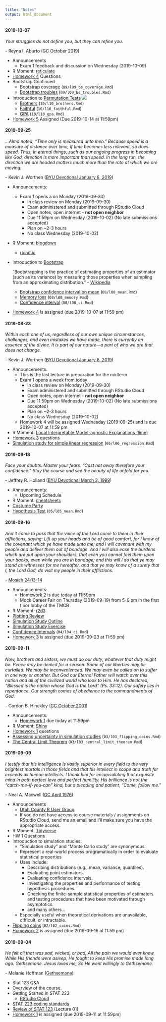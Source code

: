 ```yaml
---
title: "Notes"
output: html_document
---
```


<!--
Schedule:
2019-09-30: In class midterm review
2019-10-02: Midterm due. class canceled 
2019-10-07: Finish BS. Introduce permutations (lecture 10) HW 4 is due. HW 5 is assigned.
2019-10-09: Further permutations (finish lecture 10)
2019-10-14: HW 5 is due. Tidyverse examples. 
2019-10-16 (family pictures): Final review (TAs handle the review)
2019-10-21: Last day of class; final exam due; class canceled

Possible R Moments:
- opencpu
- htmlwidgets
- RMarkdown
- h2o
- drake
- charlatan


#### 2018-10-18

*My God hath been my support; he hath led me through mine afflictions in the 
wilderness; and he hath preserved me upon the waters of the great deep. He hath 
filled me with his love, even unto the consuming of my flesh. He hath confounded 
mine enemies, unto the causing of them to quake before me.*

\- [2 Nephi 4:20-22](https://www.lds.org/scriptures/bofm/2-ne/4.20-22)

+ Announcements
  + Final exam starts tomorrow at 8am and is due Monday (2018-10-22) at 11:59pm
  + No class on Tuesday (2018-10-23)
+ R Moment: [Hands-On Programming with R](https://rstudio-education.github.io/hopr/index.html)
+ Intro to the [Tidyverse](https://www.tidyverse.org)

![](data-science-workflow.png)

  + [Data sets](https://www.kaggle.com/datasets)
  + [NBA EDA](https://github.com/byu-stat-223/nba-players)
  + [Google Playstore EDA](https://github.com/byu-stat-223/google-playstore)


#### 2019-04-15

*Considering the Savior’s great promise for peace in this life and eternal life 
in the life to come, discipleship is a price worth paying. It is a price we cannot 
afford not to pay. By measure, the requirements of discipleship are much, much 
less than the promised blessings.*

\- James E. Faust ([GC October 2006](https://www.lds.org/general-conference/2006/10/discipleship?lang=eng){target="_blank"})

+ Announcements:
  + Final exam opens 6:00pm Today
    + Exam administered and submitted through RStudio Cloud
    + Open notes, open internet - not open neighbor
    + Due 11:59pm on Wednesday (2019-04-17)
    + No class on Wednesday (2019-04-17)
    + Plan on ~2-3 hours
+ R Moment: [rvest](https://rvest.tidyverse.org/index.html){target="_blank"}
+ [Practice Final](https://rstudio.cloud/spaces/12013/project/307411){target="_blank"}
+ Installing R and RStudio
  + [R](https://cran.r-project.org/){target="_blank}
  + [RStudio](https://www.rstudio.com/products/rstudio/download/#download){target="_blank}

#### 2019-04-10

*The Lord is with us, mindful of us and blessing us in ways only He can do.
Prayer can call down the strength and the revelation that we need to center our
thoughts on Jesus Christ and His atoning sacrifice. The Lord knew that at times
we would feel fear. I have been there and so have you, which is why the
scriptures are replete with the Lord’s counsel: “Be of good cheer, and do not
fear.”*

\- Ronald A. Rasband ([GC October
2018](https://www.lds.org/general-conference/2018/10/be-not-troubled?lang=eng){target="_blank"})

+ Announcements:
  + Statistics Closing Social Tomorrow
    + 3:30 - 5:00 in the Crabtree building
    + Ice Cream 3:30 - 4:00 in the hallway between rooms 123 and 135
  + Final exam opens 6:00pm Monday, 2019-04-15
    + Exam administered and submitted through RStudio Cloud
    + Open notes, open internet - not open neighbor
    + Due 11:59pm on Wednesday (2019-04-17)
    + Plan on ~2-3 hours
+ R Moment: [h2o](https://www.h2o.ai/){target="_blank"}
+ Permutation Tests Continued
  + [GPA](https://rstudio.cloud/spaces/27975/project/481628){target="_blank"}
(`10/l10_gpa.Rmd`)
+ [Enter the Tidyverse](https://www.tidyverse.org/){target="_blank"}

    ![](data-science-workflow.png)

  + [Tidy Tuesday Data](https://github.com/rfordatascience/tidytuesday){target="_blank"}

#### 2019-04-08

*Our present and our future will be happier if we are all always conscious of
the future. As we make current decisions we should always be asking "where will
this lead?"*

\- Dallin H. Oaks ([GC April
2019](https://www.lds.org/general-conference/2019/04/media/session_3_talk_8/6023569787001?lang=eng){target="_blank"})

+ Announcements:
  + Final exam opens a week from today (2019-04-15)
+ R Moment: [RStudio Connect](https://www.rstudio.com/products/connect/){target="_blank"}
  + [RStudio Quickstart](https://www.rstudio.com/products/quickstart/){target="_blank"}
+ Introduction to [Permutation Tests](https://en.wikipedia.org/wiki/Resampling_(statistics)#Permutation_tests){target="_blank"}
![](hypothesis-testing.png)
  + [Brothers](https://rstudio.cloud/spaces/27975/project/481628){target="_blank"}
(`10/l10_brothers.Rmd`)
  + [Faithful](https://rstudio.cloud/spaces/27975/project/481628){target="_blank"}
(`10/l10_faithful.Rmd`)
  + [GPA](https://rstudio.cloud/spaces/27975/project/481628){target="_blank"}
(`10/l10_gpa.Rmd`)
+ [Homework 5](https://rstudio.cloud/spaces/12013/project/300357){target="_blank"} Assigned (Due 2019-04-15 at 11:59pm)

#### 2019-04-03 - Exam is due - no class

*Faith is for the future. Faith builds on the past but never longs to stay
there. Faith trusts that God has great things in store for each of us and that
Christ truly is the “high priest of good things to come.”*

\- Jeffrey R. Holland ([BYU Devotional January 13,
2009](https://speeches.byu.edu/talks/jeffrey-r-holland_remember-lots-wife/){target="_blank"})

+ Announcements
  + [Midterm Solutions](https://rstudio.cloud/spaces/12013/project/294240){target="_blank"}
  
  ![](exam1-grade-distribution.png)
  
+ R Moment: [plumber](https://www.rplumber.io/){target="_blank"}
+ Bootstrap Continued
  + [Bootstrap coverage](https://rstudio.cloud/spaces/27975/project/481628){target="_blank"}
(`09/l09_bs_coverage.Rmd`)
  + [Bootstrap troubles](https://rstudio.cloud/spaces/27975/project/481628){target="_blank"}
(`09/l09_bs_troubles.Rmd`)
+ [Homework 4](https://rstudio.cloud/spaces/12013/project/289762){target="_blank"} Questions
-->

#### 2019-10-07

*Your struggles do not define you, but they can refine you.*

\- Reyna I. Aburto (GC October 2019)

+ Announcements
  + Exam 1 feedback and discussion on Wednesday (2019-10-09)
+ R Moment: [reticulate](https://rstudio.github.io/reticulate/){target="_blank"}
+ [Homework 4](https://rstudio.cloud/spaces/27975/project/536228){target="_blank"} Questions
+ Bootstrap Continued
  + [Bootstrap coverage](https://rstudio.cloud/spaces/27975/project/481628){target="_blank"}
(`09/l09_bs_coverage.Rmd`)
  + [Bootstrap troubles](https://rstudio.cloud/spaces/27975/project/481628){target="_blank"}
(`09/l09_bs_troubles.Rmd`)
+ Introduction to [Permutation Tests](https://en.wikipedia.org/wiki/Resampling_(statistics)#Permutation_tests){target="_blank"}
![](hypothesis-testing.png)
  + [Brothers](https://rstudio.cloud/spaces/27975/project/481628){target="_blank"}
(`10/l10_brothers.Rmd`)
  + [Faithful](https://rstudio.cloud/spaces/27975/project/481628){target="_blank"}
(`10/l10_faithful.Rmd`)
  + [GPA](https://rstudio.cloud/spaces/27975/project/481628){target="_blank"}
(`10/l10_gpa.Rmd`)
+ [Homework 5](https://rstudio.cloud/spaces/27975/project/592748){target="_blank"} Assigned (Due 2019-10-14 at 11:59pm)

#### 2019-09-25

*...Alma noted, “Time only is measured unto men.” Because speed is a measure of
distance over time, if time becomes less relevant, so does speed. Thus, in
eternal things, such as our ongoing progress in becoming like God, direction is
more important than speed. In the long run, the direction we are headed matters
much more than the rate at which we are moving.*

\- Kevin J. Worthen ([BYU Devotional January 8,
2019](https://speeches.byu.edu/talks/kevin-j-worthen_knowing-who-you-are/){target="_blank"})

+ Announcements:
  + Exam 1 opens a on Monday (2019-09-30)
    + In class review on Monday (2019-09-30)
    + Exam administered and submitted through RStudio Cloud
    + Open notes, open internet - **not open neighbor**
    + Due 11:59pm on Wednesday (2019-10-02) (No late submissions accepted)
    + Plan on ~2-3 hours
    + No class Wednesday (2019-10-02)
+ R Moment: [blogdown](https://bookdown.org/yihui/blogdown/){target="_blank"}
  + [rbind.io](https://support.rbind.io/about/)
+ Introduction to [Bootstrap](https://en.wikipedia.org/wiki/Bootstrapping_(statistics)){target="_blank"}

    "Bootstrapping is the practice of estimating properties of an estimator
    (such as its variance) by measuring those properties when sampling from an
    approximating distribution." -
    [Wikipedia](https://en.wikipedia.org/wiki/Bootstrapping_(statistics)){target="_blank"}

  + [Bootstrap confidence interval on mean](https://rstudio.cloud/spaces/27975/project/481628){target="_blank"}
(`08/l08_mean.Rmd`)
  + [Memory loss](https://rstudio.cloud/spaces/27975/project/481628){target="_blank"}
(`08/l08_memory.Rmd`)
  + [Confidence interval](https://rstudio.cloud/spaces/27975/project/481628){target="_blank"}
(`08/l08_ci.Rmd`)
+ [Homework 4](https://rstudio.cloud/spaces/27975/project/536228){target="_blank"} is assigned (due 2019-10-07 at 11:59 pm)

#### 2019-09-23

*Within each one of us, regardless of our own unique circumstances, challenges,
and even mistakes we have made, there is currently an essence of the divine. It
is part of our nature—a part of who we are that does not change.*

\- Kevin J. Worthen ([BYU Devotional January 8, 2019](https://speeches.byu.edu/talks/kevin-j-worthen_knowing-who-you-are/){target="_blank"})

+ Announcements:
  + This is the last lecture in preparation for the midterm
  + Exam 1 opens a week from today
    + In class review on Monday (2019-09-30)
    + Exam administered and submitted through RStudio Cloud
    + Open notes, open internet - **not open neighbor**
    + Due 11:59pm on Wednesday (2019-10-02) (No late submissions accepted)
    + Plan on ~2-3 hours
    + No class Wednesday (2019-10-02)
  + Homework 4 will be assigned Wednesday (2019-09-25) and is due 2019-10-07 at 11:59 pm
+ R Moment: [Local Interpretable Model-agnostic Explanations (lime)](https://github.com/thomasp85/lime){target="_blank"}
+ [Homework 3](https://rstudio.cloud/spaces/27975/project/526369){target="_blank"} questions
+ [Simulation study for simple linear regression](https://rstudio.cloud/spaces/27975/project/481628){target="_blank"}
(`06/l06_regression.Rmd`)

#### 2019-09-18

*Face your doubts. Master your fears. “Cast not away therefore your confidence.”
Stay the course and see the beauty of life unfold for you.*

\- Jeffrey R. Holland ([BYU Devotional March 2, 1999](https://speeches.byu.edu/talks/jeffrey-r-holland_cast-not-away-therefore-your-confidence/){target="_blank"})

+ Announcements:
  + Upcoming Schedule
+ R Moment: [cheatsheets](https://www.rstudio.com/resources/cheatsheets/){target="_blank"}
+ [Costume Party](https://rstudio.cloud/spaces/27975/project/532199){target="_blank"}
+ [Hypothesis Test](https://rstudio.cloud/spaces/27975/project/481628){target="_blank"}
(`05/l05_mean.Rmd`)

#### 2019-09-16

*And it came to pass that the voice of the Lord came to them in their
afflictions, saying: Lift up your heads and be of good comfort, for I know of
the covenant which ye have made unto me; and I will covenant with my people and
deliver them out of bondage. And I will also ease the burdens which are put upon
your shoulders, that even you cannot feel them upon your backs, even while you
are in bondage; and this will I do that ye may stand as witnesses for me
hereafter, and that ye may know of a surety that I, the Lord God, do visit my
people in their afflictions.*

\- [Mosiah 24:13-14](https://www.lds.org/scriptures/bofm/mosiah/24.13-14?lang=eng){target="_blank"}

+ Announcements:
  + [Homework 2](https://rstudio.cloud/spaces/27975/project/502415){target="_blank"} is due today at 11:59pm
  + Mock Career Fair on Thursday (2019-09-19) from 5-6 pm in the first floor lobby of the TMCB
+ R Moment: [r2d3](https://rstudio.github.io/r2d3/){target="_blank"}
+ [Plotting Review](https://rstudio.cloud/spaces/27975/project/526480){target="_blank"}
+ [Simulation Study Outline](sim-study-outline.html)
+ [Simulation Study Exercise](https://rstudio.cloud/spaces/27975/project/526484){target="_blank"}
+ [Confidence Intervals](https://rstudio.cloud/spaces/27975/project/481628){target="_blank"}
(`04/l04_ci.Rmd`)
+ [Homework 3](https://rstudio.cloud/spaces/27975/project/526369){target="_blank"} is assigned (due 2019-09-23 at 11:59 pm)

#### 2019-09-11

*Now, brothers and sisters, we must do our duty, whatever that duty might be.
Peace may be denied for a season. Some of our liberties may be curtailed. We may
be inconvenienced. We may even be called on to suffer in one way or another. But
God our Eternal Father will watch over this nation and all of the civilized
world who look to Him. He has declared, “Blessed is the nation whose God is the
Lord” (Ps. 33:12). Our safety lies in repentance. Our strength comes of
obedience to the commandments of God.*

\- Gordon B. Hinckley ([GC October 2001](https://www.churchofjesuschrist.org/general-conference/2001/10/the-times-in-which-we-live?lang=eng){target="_blank"})

+ Announcements:
  + [Homework 1](https://rstudio.cloud/spaces/27975/project/481629){target="_blank"} due today at 11:59pm
+ R Moment: [Shiny](http://shiny.rstudio.com/){target="_blank"}
+ [Homework 1](https://rstudio.cloud/spaces/27975/project/481629){target="_blank"} questions
+ [Assessing uncertainty in simulation studies](https://rstudio.cloud/spaces/27975/project/481628){target="_blank"}
(`03/l03_flipping_coins.Rmd`)
+  [The Central Limit Theorem](https://rstudio.cloud/spaces/27975/project/481628){target="_blank"}
(`03/l03_central_limit_theorem.Rmd`)

#### 2019-09-09

*I testify that his intelligence is vastly superior in every field to the very 
brightest mortals in those fields and that his intellect in scope and truth far 
exceeds all human intellects. I thank him for encapsulating that exquisite mind 
in both perfect love and perfect humility. His brilliance is not the 
“catch-me-if-you-can” kind, but a pleading and patient, “Come, follow me.”*

\- Neal A. Maxwell ([GC April 1976](https://www.lds.org/general-conference/1976/04/jesus-of-nazareth-savior-and-king?lang=eng){target="_blank"})

+ Announcements
  + [Utah County R User Group](https://www.meetup.com/utah-county-rug/){target="_blank"}
  + If you do not have access to course materials / assignments on RStudio 
  Cloud, send me an email and I'll make sure you have the appropriate access.
+ R Moment: [Tidyverse](https://www.tidyverse.org/){target="_blank"}
+ HW 1 Questions
+ Introduction to simulation studies:
  + "Simulation study" and "Monte Carlo study" are synonymous.
  + Represent a real-world process programatically in order to evaluate statistical
  properties
  + Uses include:
    + Describing distributions (e.g., mean, variance, quantiles).
    + Evaluating point estimators.
    + Evaluating confidence intervals.
    + Investigating the properties and performance of testing hypothesis procedures.
    + Checking the finite-sample statistical properties of estimators and testing 
    procedures that have been motivated through asymptotics.
    + and many others...
  + Especially useful when theoretical derivations are unavailable, difficult, 
    or intractable.
+ [Flipping coins](https://rstudio.cloud/spaces/27975/project/481628){target="_blank"}
(`02/l02_coins.Rmd`)
+ [Homework 2](https://rstudio.cloud/spaces/27975/project/502415){target="_blank"} is assigned (due 2019-09-16 at 11:59 pm)

#### 2019-09-04

*He felt all that was sad, wicked, or bad,
All the pain we would ever know.
While His friends were asleep, He fought to keep
His promise made long ago.
Gethsemane. Jesus loves me,
So He went willingly to Gethsemane.*

\- Melanie Hoffman ([Gethsemane](https://www.lds.org/friend/2018/03/gethsemane?lang=eng){target="_blank"})

+ Stat 123 Q&A
+ Overview of the course.
+ Getting Started in STAT 223
  + [RStudio Cloud](https://rstudio.cloud/spaces/27975/join?access_code=FMplocv2xfiK2I%2BvxQsKcU9NL6pDyUyMFFuERruY){target="_blank"}
+ [STAT 223 coding standards](coding-standards.html)
+ [Review of STAT 123](https://rstudio.cloud/spaces/27975/project/481628){target="_blank"} (Lecture 01)
+ [Homework 1](https://rstudio.cloud/spaces/27975/project/481629){target="_blank"} is assigned (due 2019-09-11 at 11:59pm)
